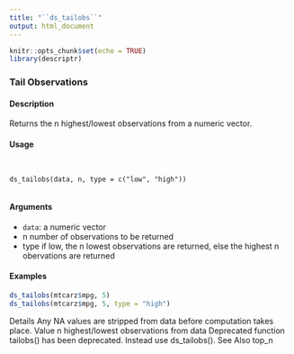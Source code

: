 ```yaml
---
title: "``ds_tailobs``"
output: html_document
---
```


```r
knitr::opts_chunk$set(echo = TRUE)
library(descriptr)
```


### Tail Observations

#### Description 
 
Returns the n highest/lowest observations from a numeric vector.

#### Usage 
<pre><code>

ds_tailobs(data, n, type = c("low", "high"))

</code></pre>
#### Arguments 
 
* ``data``: a numeric vector
* n number of observations to be returned
* type if low, the n lowest observations are returned, else the highest n obervations are
returned


#### Examples 
```r

ds_tailobs(mtcarz$mpg, 5)
ds_tailobs(mtcarz$mpg, 5, type = "high")
```

Details
Any NA values are stripped from data before computation takes place.
Value
n highest/lowest observations from data
Deprecated function
tailobs() has been deprecated. Instead use ds_tailobs().
See Also
top_n
